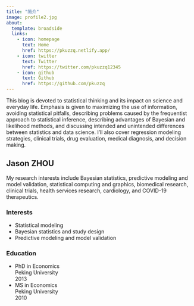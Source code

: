 ```yaml
---
title: "简介"
image: profile2.jpg
about:
  template: broadside
  links:
    - icon: homepage
      text: Home
      href: https://pkuzzq.netlify.app/
    - icon: twitter
      text: Twitter
      href: https://twitter.com/pkuzzq12345
    - icon: github
      text: Github
      href: https://github.com/pkuzzq
---
```


This blog is devoted to statistical thinking and its impact on science and everyday life. Emphasis is given to maximizing the use of information, avoiding statistical pitfalls, describing problems caused by the frequentist approach to statistical inference, describing advantages of Bayesian and likelihood methods, and discussing intended and unintended differences between statistics and data science. I'll also cover regression modeling strategies, clinical trials, drug evaluation, medical diagnosis, and decision making.

## Jason ZHOU

My research interests include Bayesian statistics, predictive modeling and model validation, statistical computing and graphics, biomedical research, clinical trials, health services research, cardiology, and COVID-19 therapeutics.

### Interests

- Statistical modeling
- Bayesian statistics and study design
- Predictive modeling and model validation


### Education

* PhD in Economics<br>Peking University<br>2013
* MS in Economics<br>Peking University<br>2010
